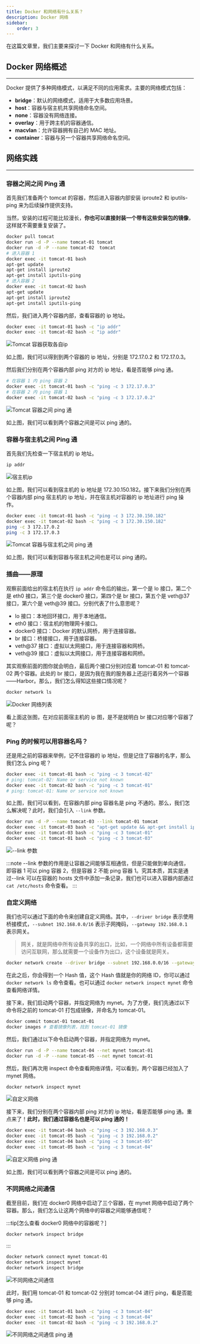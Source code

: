 ---
title: Docker 和网络有什么关系？
description: Docker 网络
sidebar:
    order: 3
---

在这篇文章里，我们主要来探讨一下 Docker 和网络有什么关系。

## Docker 网络概述

---

Docker 提供了多种网络模式，以满足不同的应用需求。主要的网络模式包括：

-   **bridge**：默认的网络模式，适用于大多数应用场景。
-   **host**：容器与宿主机共享网络命名空间。
-   **none**：容器没有网络连接。
-   **overlay**：用于跨主机的容器通信。
-   **macvlan**：允许容器拥有自己的 MAC 地址。
-   **container**：容器与另一个容器共享网络命名空间。

## 网络实践

---

### 容器之间之间 Ping 通

首先我们准备两个 tomcat 的容器，然后进入容器内部安装 iproute2 和 iputils-ping 来为后续操作提供支持。

当然，安装的过程可能比较漫长，**你也可以直接封装一个带有这些安装包的镜像**，这样就不需要重复安装了。

```bash
docker pull tomcat
docker run -d -P --name tomcat-01 tomcat
docker run -d -P --name tomcat-02  tomcat
# 进入容器 1
docker exec -it tomcat-01 bash
apt-get update
apt-get install iproute2
apt-get install iputils-ping
# 进入容器 2
docker exec -it tomcat-02 bash
apt-get update
apt-get install iproute2
apt-get install iputils-ping
```

然后，我们进入两个容器内部，查看容器的 ip 地址。

```bash
docker exec -it tomcat-01 bash -c "ip addr"
docker exec -it tomcat-02 bash -c "ip addr"
```

![Tomcat 容器获取各自ip](@src/assets/docker/tomcat-container-ip.png)

如上图，我们可以得到到两个容器的 ip 地址，分别是 172.17.0.2 和 172.17.0.3。

然后我们分别在两个容器内部 ping 对方的 ip 地址，看是否能够 ping 通。

```bash
# 在容器 1 内 ping 容器 2
docker exec -it tomcat-01 bash -c "ping -c 3 172.17.0.3"
# 在容器 2 内 ping 容器 1
docker exec -it tomcat-02 bash -c "ping -c 3 172.17.0.2"
```

![Tomcat 容器之间 ping 通](@src/assets/docker/tomcat-container-ping.png)

如上图，我们可以看到两个容器之间是可以 ping 通的。

### 容器与宿主机之间 Ping 通

首先我们先检查一下宿主机的 ip 地址。

```bash
ip addr
```

![宿主机ip](@src/assets/docker/host-ip.png)

如上图，我们可以看到宿主机的 ip 地址是 172.30.150.182。接下来我们分别在两个容器内部 ping 宿主机的 ip 地址，并在宿主机对容器的 ip 地址进行 ping 操作。

```bash
docker exec -it tomcat-01 bash -c "ping -c 3 172.30.150.182"
docker exec -it tomcat-02 bash -c "ping -c 3 172.30.150.182"
ping -c 3 172.17.0.2
ping -c 3 172.17.0.3
```

![Tomcat 容器与宿主机之间 ping 通](@src/assets/docker/tomcat-container-host-ping.png)

如上图，我们可以看到容器与宿主机之间也是可以 ping 通的。

### 插曲——原理

观察前面给出的宿主机在执行 `ip addr` 命令后的输出，第一个是 lo 接口，第二个是 eth0 接口，第三个是 docker0 接口，第四个是 br 接口，第五个是 veth@37 接口，第六个是 veth@39 接口。分别代表了什么意思呢？

-   lo 接口：本地回环接口，用于本地通信。
-   eth0 接口：宿主机的物理网卡接口。
-   docker0 接口：Docker 的默认网桥，用于连接容器。
-   br 接口：桥接接口，用于连接容器。
-   veth@37 接口：虚拟以太网接口，用于连接容器和网桥。
-   veth@39 接口：虚拟以太网接口，用于连接容器和网桥。

其实观察前面的图你就会明白，最后两个接口分别对应着 tomcat-01 和 tomcat-02 两个容器。此处的 br 接口，是因为我在我的服务器上还运行着另外一个容器——Harbor。那么，我们怎么得知这些接口情况呢？

```bash
docker network ls
```

![Docker 网络列表](@src/assets/docker/docker-network-list.png)

看上面这张图，在对应前面宿主机的 ip 图，是不是就明白 br 接口对应哪个容器了呢？

### Ping 的时候可以用容器名吗？

还是用之前的容器来举例，记不住容器的 ip 地址，但是记住了容器的名字，那么我们怎么 ping 呢？

```bash
docker exec -it tomcat-01 bash -c "ping -c 3 tomcat-02"
# ping: tomcat-02: Name or service not known
docker exec -it tomcat-02 bash -c "ping -c 3 tomcat-01"
# ping: tomcat-01: Name or service not known
```

如上图，我们可以看到，在容器内部 ping 容器名是 ping 不通的。那么，我们怎么解决呢？此时，我们会引入 `--link` 参数。

```bash
docker run -d -P --name tomcat-03 --link tomcat-01 tomcat
docker exec -it tomcat-03 bash -c "apt-get update && apt-get install iproute2 iputils-ping -y"
docker exec -it tomcat-03 bash -c "ping -c 3 tomcat-01"
docker exec -it tomcat-01 bash -c "ping -c 3 tomcat-03"
```

![--link 参数](@src/assets/docker/docker-container-link.png)

:::note
--link 参数的作用是让容器之间能够互相通信，但是只能做到单向通信，即容器 1 可以 ping 容器 2，但是容器 2 不能 ping 容器 1。究其本质，其实是通过--link 可以在容器的 hosts 文件中添加一条记录，我们也可以进入容器内部通过 `cat /etc/hosts` 命令查看。
:::

### 自定义网络

我们也可以通过下面的命令来创建自定义网络。其中，`--driver bridge` 表示使用桥接模式，`--subnet 192.168.0.0/16` 表示子网掩码，`--gateway 192.168.0.1` 表示网关。

> 网关，就是网络中所有设备共享的出口，比如，一个网络中所有设备都需要访问互联网，那么就需要一个设备作为出口，这个设备就是网关。

```bash
docker network create --driver bridge --subnet 192.168.0.0/16 --gateway 192.168.0.1 mynet
```

在此之后，你会得到一个 Hash 值，这个 Hash 值就是你的网络 ID，你可以通过 `docker network ls` 命令查看。也可以通过 `docker network inspect mynet` 命令查看网络详情。

接下来，我们启动两个容器，并指定网络为 mynet。为了方便，我们先通过以下命令将之前的 tomcat-01 打包成镜像，并命名为 tomcat-01。

```bash
docker commit tomcat-01 tomcat-01
docker images # 查看镜像列表，找到 tomcat-01 镜像
```

然后，我们通过以下命令启动两个容器，并指定网络为 mynet。

```bash
docker run -d -P --name tomcat-04 --net mynet tomcat-01
docker run -d -P --name tomcat-05 --net mynet tomcat-01
```

然后，我们再次用 inspect 命令查看网络详情，可以看到，两个容器已经加入了 mynet 网络。

```bash
docker network inspect mynet
```

![自定义网络](@src/assets/docker/docker-network-custom.png)

接下来，我们分别在两个容器内部 ping 对方的 ip 地址，看是否能够 ping 通。重点来了！**此时，我们通过容器名也是可以 ping 通的！**

```bash
docker exec -it tomcat-04 bash -c "ping -c 3 192.168.0.3"
docker exec -it tomcat-05 bash -c "ping -c 3 192.168.0.2"
docker exec -it tomcat-04 bash -c "ping -c 3 tomcat-05"
docker exec -it tomcat-05 bash -c "ping -c 3 tomcat-04"
```

![自定义网络 ping 通](@src/assets/docker/docker-network-custom-ping.png)

如上图，我们可以看到两个容器之间是可以 ping 通的。

### 不同网络之间通信

截至目前，我们在 docker0 网络中启动了三个容器，在 mynet 网络中启动了两个容器。那么，我们怎么让这两个网络中的容器之间能够通信呢？

:::tip[怎么查看 docker0 网络中的容器呢？]

```bash
docker network inspect bridge
```

:::

```bash
docker network connect mynet tomcat-01
docker network inspect mynet
docker network inspect bridge
```

![不同网络之间通信](@src/assets/docker/docker-network-connect.png)

此时，我们用 tomcat-01 和 tomcat-02 分别对 tomcat-04 进行 ping，看是否能够 ping 通。

```bash
docker exec -it tomcat-01 bash -c "ping -c 3 tomcat-04"
docker exec -it tomcat-02 bash -c "ping -c 3 tomcat-04"
docker exec -it tomcat-02 bash -c "ping -c 3 192.168.0.2"
```

![不同网络之间通信 ping 通](@src/assets/docker/docker-network-connect-ping.png)
